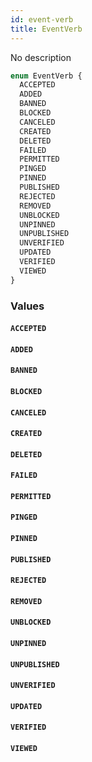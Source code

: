 ```yaml
---
id: event-verb
title: EventVerb
---
```


No description

```graphql
enum EventVerb {
  ACCEPTED
  ADDED
  BANNED
  BLOCKED
  CANCELED
  CREATED
  DELETED
  FAILED
  PERMITTED
  PINGED
  PINNED
  PUBLISHED
  REJECTED
  REMOVED
  UNBLOCKED
  UNPINNED
  UNPUBLISHED
  UNVERIFIED
  UPDATED
  VERIFIED
  VIEWED
}
```

### Values

#### `ACCEPTED`

#### `ADDED`

#### `BANNED`

#### `BLOCKED`

#### `CANCELED`

#### `CREATED`

#### `DELETED`

#### `FAILED`

#### `PERMITTED`

#### `PINGED`

#### `PINNED`

#### `PUBLISHED`

#### `REJECTED`

#### `REMOVED`

#### `UNBLOCKED`

#### `UNPINNED`

#### `UNPUBLISHED`

#### `UNVERIFIED`

#### `UPDATED`

#### `VERIFIED`

#### `VIEWED`

